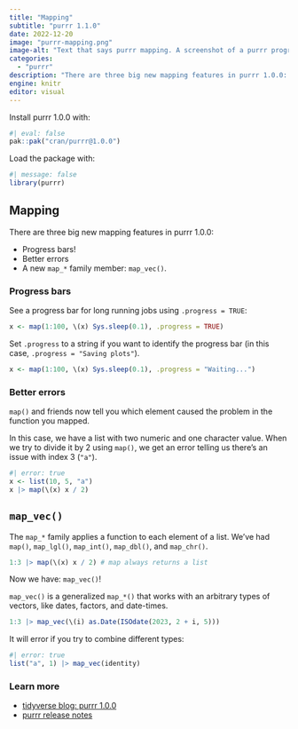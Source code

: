 ```yaml
---
title: "Mapping"
subtitle: "purrr 1.1.0"
date: 2022-12-20
image: "purrr-mapping.png"
image-alt: "Text that says purrr mapping. A screenshot of a purrr progress bar with saving plots as the identifier."
categories:
  - "purrr"
description: "There are three big new mapping features in purrr 1.0.0: progress bars, better errors, and `map_vec()`."
engine: knitr
editor: visual
---
```


Install purrr 1.0.0 with:

```r
#| eval: false
pak::pak("cran/purrr@1.0.0")
```

Load the package with:

```r
#| message: false
library(purrr)
```

## Mapping

There are three big new mapping features in purrr 1.0.0:

-   Progress bars!
-   Better errors
-   A new `map_*` family member: `map_vec()`.

### Progress bars

See a progress bar for long running jobs using `.progress = TRUE`:

```r
x <- map(1:100, \(x) Sys.sleep(0.1), .progress = TRUE)
```

Set `.progress` to a string if you want to identify the progress bar (in this case, `.progress = "Saving plots"`).

```r
x <- map(1:100, \(x) Sys.sleep(0.1), .progress = "Waiting...")
```

### Better errors

`map()` and friends now tell you which element caused the problem in the function you mapped.

In this case, we have a list with two numeric and one character value. When we try to divide it by 2 using `map()`, we get an error telling us there's an issue with index 3 (`"a"`).

```r
#| error: true
x <- list(10, 5, "a")
x |> map(\(x) x / 2)
```

## `map_vec()`

The `map_*` family applies a function to each element of a list. We've had `map()`, `map_lgl()`, `map_int()`, `map_dbl()`, and `map_chr()`.

```r
1:3 |> map(\(x) x / 2) # map always returns a list
```

Now we have: `map_vec()`!

`map_vec()` is a generalized `map_*()` that works with an arbitrary types of vectors, like dates, factors, and date-times.

```r
1:3 |> map_vec(\(i) as.Date(ISOdate(2023, 2 + i, 5)))
```

It will error if you try to combine different types:

```r
#| error: true
list("a", 1) |> map_vec(identity)
```

### Learn more

-   [tidyverse blog: purrr 1.0.0](https://www.tidyverse.org/blog/2022/12/purrr-1-0-0/)
-   [purrr release notes](https://github.com/tidyverse/purrr/releases/tag/v1.0.0)
